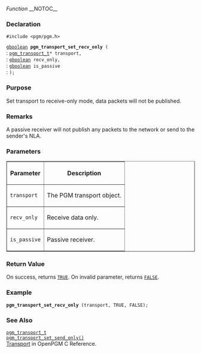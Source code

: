 ''Function''
__NOTOC__
=== Declaration ===
<tt>#include <pgm/pgm.h></tt>

<tt>[http://library.gnome.org/devel/glib/stable/glib-Basic-Types.html#gboolean gboolean] '''pgm_transport_set_recv_only''' (</tt><br>
: <tt>[[2/OpenPGM C Reference/pgm_transport_t|pgm_transport_t]]*     transport,</tt><br>
: <tt>[http://library.gnome.org/devel/glib/stable/glib-Basic-Types.html#gboolean gboolean]                      recv_only,</tt><br>
: <tt>[http://library.gnome.org/devel/glib/stable/glib-Basic-Types.html#gboolean gboolean]                      is_passive</tt><br>
: <tt>);</tt>

=== Purpose ===
Set transport to receive-only mode, data packets will not be published.

=== Remarks ===
A passive receiver will not publish any packets to the network or send to the sender's NLA.

=== Parameters ===
<table border="1" cellpadding="5" cellspacing="0">
<tr>
<th>Parameter</th>
<th>Description</th>
</tr>
<tr>
<td><tt>transport</tt></td>
<td>The PGM transport object.</td>
</tr><tr>
<td><tt>recv_only</tt></td>
<td>Receive data only.</td>
</tr><tr>
<td><tt>is_passive</tt></td>
<td>Passive receiver.</td>
</tr>
</table>


=== Return Value ===
On success, returns <tt>[http://library.gnome.org/devel/glib/stable/glib-Standard-Macros.html#TRUE--CAPS TRUE]</tt>.  On invalid parameter, returns <tt>[http://library.gnome.org/devel/glib/stable/glib-Standard-Macros.html#FALSE--CAPS FALSE]</tt>.

=== Example ===

 '''pgm_transport_set_recv_only''' (transport, TRUE, FALSE);

=== See Also ===
<tt>[[2/OpenPGM C Reference/pgm_transport_t|pgm_transport_t]]</tt><br>
<tt>[[2/OpenPGM C Reference/pgm_transport_set_send_only()|pgm_transport_set_send_only()]]</tt><br>
[[2/OpenPGM C Reference/Transport|Transport]] in OpenPGM C Reference.

